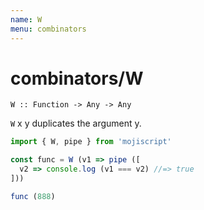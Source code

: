 ```yaml
---
name: W
menu: combinators
---
```


# combinators/W

`W :: Function -> Any -> Any`

`W` x y duplicates the argument y.

```javascript
import { W, pipe } from 'mojiscript'

const func = W (v1 => pipe ([
  v2 => console.log (v1 === v2) //=> true
]))

func (888)
```
